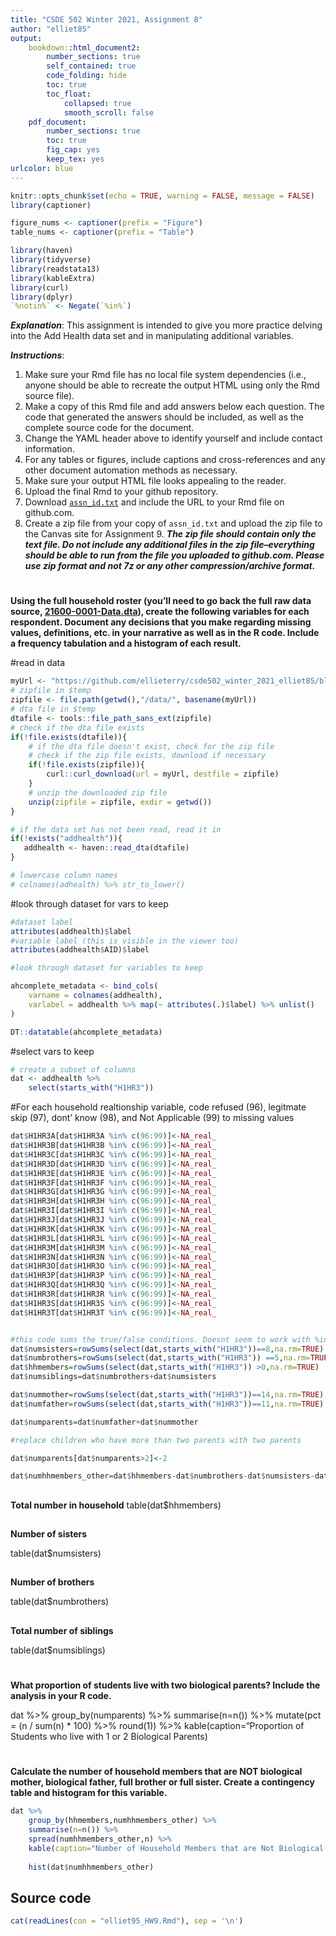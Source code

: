 ---
title: "CSDE 502 Winter 2021, Assignment 8"
author: "elliet85"
output: 
    bookdown::html_document2:
        number_sections: true
        self_contained: true
        code_folding: hide
        toc: true
        toc_float:
            collapsed: true
            smooth_scroll: false
    pdf_document:
        number_sections: true
        toc: true
        fig_cap: yes
        keep_tex: yes
urlcolor: blue 
---

```{r setup, include=FALSE}

knitr::opts_chunk$set(echo = TRUE, warning = FALSE, message = FALSE)
library(captioner)

figure_nums <- captioner(prefix = "Figure")
table_nums <- captioner(prefix = "Table")

library(haven)
library(tidyverse)
library(readstata13)
library(kableExtra)
library(curl)
library(dplyr)
`%notin%` <- Negate(`%in%`)
```

___Explanation___:
This assignment is intended to give you more practice delving into the Add Health data set and in manipulating additional variables. 

___Instructions___: 

1. Make sure your Rmd file has no local file system dependencies (i.e., anyone should be able to recreate the output HTML using only the Rmd source file).
1. Make a copy of this Rmd file and add answers below each question. The code that generated the answers should be included, as well as the complete source code for the document.
1. Change the YAML header above to identify yourself and include contact information.
1. For any tables or figures, include captions and cross-references and any other document automation methods as necessary.
1. Make sure your output HTML file looks appealing to the reader.
1. Upload the final Rmd to your github repository.
1. Download [`assn_id.txt`](http://staff.washington.edu/phurvitz/csde502_winter_2021/assignments/assn_id.txt) and include the URL to your Rmd file on github.com.
1. Create a zip file from your copy of `assn_id.txt` and upload the zip file to the Canvas site for Assignment 9. ___The zip file should contain only the text file. Do not include any additional files in the zip file--everything should be able to run from the file you uploaded to github.com. Please use zip format and not 7z or any other compression/archive format.___


#
__Using the full household roster (you'll need to go back the full raw data source, [21600-0001-Data.dta](http://staff.washington.edu/phurvitz/csde502_winter_2021/data/21600-0001-Data.dta.zip)), create the following variables for each respondent. Document any decisions that you make regarding missing values, definitions, etc. in your narrative as well as in the R code.  Include a frequency tabulation and a histogram of each result.__

#read in data

```{r}
myUrl <- "https://github.com/ellieterry/csde502_winter_2021_elliet85/blob/main/data/21600-0001-Data.dta.zip"
# zipfile in $temp
zipfile <- file.path(getwd(),"/data/", basename(myUrl))
# dta file in $temp
dtafile <- tools::file_path_sans_ext(zipfile)
# check if the dta file exists
if(!file.exists(dtafile)){
    # if the dta file doesn't exist, check for the zip file
    # check if the zip file exists, download if necessary
    if(!file.exists(zipfile)){
        curl::curl_download(url = myUrl, destfile = zipfile)
    }
    # unzip the downloaded zip file
    unzip(zipfile = zipfile, exdir = getwd())
}

# if the data set has not been read, read it in 
if(!exists("addhealth")){
   addhealth <- haven::read_dta(dtafile)
}

# lowercase column names
# colnames(adhealth) %>% str_to_lower()
```


#look through dataset for vars to keep 
```{r}

#dataset label
attributes(addhealth)$label
#variable label (this is visible in the viewer too)
attributes(addhealth$AID)$label

#look through dataset for variables to keep

ahcomplete_metadata <- bind_cols(
    varname = colnames(addhealth),
    varlabel = addhealth %>% map(~ attributes(.)$label) %>% unlist()
)

DT::datatable(ahcomplete_metadata)
```



#select vars to keep
```{r}

# create a subset of columns
dat <- addhealth %>%
    select(starts_with("H1HR3")) 

```

#For each household realtionship variable, code refused (96), legitmate skip (97), dont' know (98), and Not Applicable (99) to missing values

```{r}
dat$H1HR3A[dat$H1HR3A %in% c(96:99)]<-NA_real_
dat$H1HR3B[dat$H1HR3B %in% c(96:99)]<-NA_real_
dat$H1HR3C[dat$H1HR3C %in% c(96:99)]<-NA_real_
dat$H1HR3D[dat$H1HR3D %in% c(96:99)]<-NA_real_
dat$H1HR3E[dat$H1HR3E %in% c(96:99)]<-NA_real_
dat$H1HR3F[dat$H1HR3F %in% c(96:99)]<-NA_real_
dat$H1HR3G[dat$H1HR3G %in% c(96:99)]<-NA_real_
dat$H1HR3H[dat$H1HR3H %in% c(96:99)]<-NA_real_
dat$H1HR3I[dat$H1HR3I %in% c(96:99)]<-NA_real_
dat$H1HR3J[dat$H1HR3J %in% c(96:99)]<-NA_real_
dat$H1HR3K[dat$H1HR3K %in% c(96:99)]<-NA_real_
dat$H1HR3L[dat$H1HR3L %in% c(96:99)]<-NA_real_
dat$H1HR3M[dat$H1HR3M %in% c(96:99)]<-NA_real_
dat$H1HR3N[dat$H1HR3N %in% c(96:99)]<-NA_real_
dat$H1HR3O[dat$H1HR3O %in% c(96:99)]<-NA_real_
dat$H1HR3P[dat$H1HR3P %in% c(96:99)]<-NA_real_
dat$H1HR3Q[dat$H1HR3Q %in% c(96:99)]<-NA_real_
dat$H1HR3R[dat$H1HR3R %in% c(96:99)]<-NA_real_
dat$H1HR3S[dat$H1HR3S %in% c(96:99)]<-NA_real_
dat$H1HR3T[dat$H1HR3T %in% c(96:99)]<-NA_real_


#this code sums the true/false conditions. Doesnt seem to work with %in%
dat$numsisters=rowSums(select(dat,starts_with("H1HR3"))==8,na.rm=TRUE) 
dat$numbrothers=rowSums(select(dat,starts_with("H1HR3")) ==5,na.rm=TRUE) 
dat$hhmembers=rowSums(select(dat,starts_with("H1HR3")) >0,na.rm=TRUE) 
dat$numsiblings=dat$numbrothers+dat$numsisters

dat$nummother=rowSums(select(dat,starts_with("H1HR3"))==14,na.rm=TRUE) 
dat$numfather=rowSums(select(dat,starts_with("H1HR3"))==11,na.rm=TRUE) 

dat$numparents=dat$numfather+dat$nummother

#replace children who have more than two parents with two parents

dat$numparents[dat$numparents>2]<-2

dat$numhhmembers_other=dat$hhmembers-dat$numbrothers-dat$numsisters-dat$numparents

```


##
__Total number in household__
table(dat$hhmembers)


##
__Number of sisters__

table(dat$numsisters)


##
__Number of brothers__

table(dat$numbrothers)

##
__Total number of siblings__

table(dat$numsiblings)

#
__What proportion of students live with two biological parents? Include the analysis in your R code.__

dat %>% 
    group_by(numparents) %>% 
    summarise(n=n()) %>% 
    mutate(pct = (n / sum(n) * 100) %>% round(1)) %>% 
    kable(caption="Proportion of Students who live with 1 or 2 Biological Parents)

#
__Calculate the number of household members that are NOT biological mother, biological father, full brother or full sister. Create a contingency table and histogram for this variable.__
```{r}
dat %>% 
    group_by(hhmembers,numhhmembers_other) %>% 
    summarise(n=n()) %>% 
    spread(numhhmembers_other,n) %>% 
    kable(caption="Number of Household Members that are Not Biological Parent or Full Sibling by Number of Total Household Members")
    
    hist(dat$numhhmembers_other)
```



## Source code
```{r comment=''}
cat(readLines(con = "elliet95_HW9.Rmd"), sep = '\n')
```
